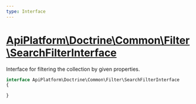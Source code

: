 ```yaml
---
type: Interface
---
```


# [ApiPlatform\Doctrine\Common\Filter\SearchFilterInterface](/docs/vmain/reference/Doctrine/Common/Filter/SearchFilterInterface)

Interface for filtering the collection by given properties.


```php
interface ApiPlatform\Doctrine\Common\Filter\SearchFilterInterface
{

}
```